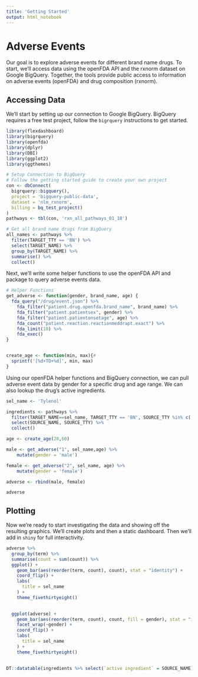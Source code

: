 ```yaml
---
title: 'Getting Started'
output: html_notebook
---
```


# Adverse Events

Our goal is to explore adverse events for different brand name drugs. To start, we'll access data using the openFDA API and the rxnorm dataset on Google BigQuery. Together, the tools provide public access to information on adverse events (openFDA) and drug composition (rxnorm).

## Accessing Data

We'll start by setting up our connection to Google BigQuery. BigQuery requires a free test project, follow the `bigrquery` instructions to get started.

```r
library(flexdashboard)
library(bigrquery)
library(openfda)
library(dplyr)
library(DBI)
library(ggplot2)
library(ggthemes)
```



```r
# Setup Connection to BigQuery
# Follow the getting started guide to create your own project
con <- dbConnect(
  bigrquery::bigquery(),
  project = 'bigquery-public-data',
  dataset = 'nlm_rxnorm',
  billing = bq_test_project()
)
pathways <- tbl(con, 'rxn_all_pathways_01_18')

# Get all brand name drugs from BigQuery
all_names <- pathways %>% 
  filter(TARGET_TTY == 'BN') %>% 
  select(TARGET_NAME) %>% 
  group_by(TARGET_NAME) %>% 
  summarise() %>% 
  collect()
```


Next, we'll write some helper functions to use the openFDA API and package to query adverse events data.

```r
# Helper Functions
get_adverse <- function(gender, brand_name, age) {
  fda_query("/drug/event.json") %>%
    fda_filter("patient.drug.openfda.brand_name", brand_name) %>% 
    fda_filter("patient.patientsex", gender) %>% 
    fda_filter("patient.patientonsetage", age) %>% 
    fda_count("patient.reaction.reactionmeddrapt.exact") %>% 
    fda_limit(10) %>% 
    fda_exec()
}


create_age <- function(min, max){#
  sprintf('[%d+TO+%d]', min, max)
}

```

Using our openFDA helper functions and BigQuery connection, we can pull adverse event data by gender for a specific drug and age range. We can also lookup the drug's active ingredients.

```r
sel_name <- 'Tylenol'

ingredients <- pathways %>%
  filter(TARGET_NAME==sel_name, TARGET_TTY == 'BN', SOURCE_TTY %in% c('IN', 'SY')) %>% 
  select(SOURCE_NAME, SOURCE_TTY) %>% 
  collect()

age <- create_age(20,60)

male <- get_adverse("1", sel_name,age) %>% 
    mutate(gender = 'male')

female <- get_adverse("2", sel_name, age) %>% 
    mutate(gender = 'female')

adverse <- rbind(male, female)

adverse
```

## Plotting

Now we're ready to start investigating the data and showing off the resulting graphics. We'll create plots and then a static dashboard. Then we'll add in `shiny` for full interactivity.

```r
adverse %>% 
  group_by(term) %>% 
  summarise(count = sum(count)) %>% 
  ggplot() +
    geom_bar(aes(reorder(term, count), count), stat = "identity") +
    coord_flip() +
    labs(
      title = sel_name
    ) +
    theme_fivethirtyeight()
  
```

```r
  ggplot(adverse) +
    geom_bar(aes(reorder(term, count), count, fill = gender), stat = "identity") +
    facet_wrap(~gender) +
    coord_flip() +
    labs(
      title = sel_name
    ) +
    theme_fivethirtyeight()
  
```

```r
DT::datatable(ingredients %>% select(`active ingredient` = SOURCE_NAME))
```